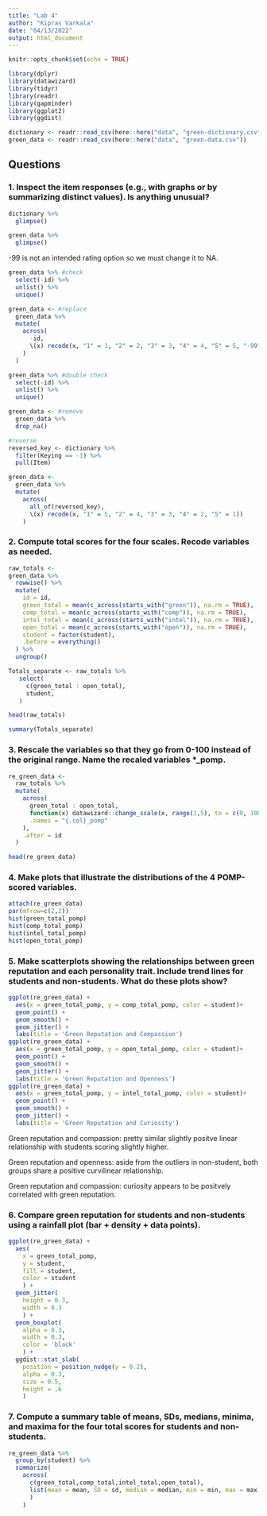 ```yaml
---
title: "Lab 4"
author: "Kipras Varkala"
date: "04/13/2022"
output: html_document
---
```


```r
knitr::opts_chunk$set(echo = TRUE)

library(dplyr)
library(datawizard)
library(tidyr)
library(readr)
library(gapminder)
library(ggplot2)
library(ggdist)
```

```r
dictionary <- readr::read_csv(here::here("data", "green-dictionary.csv"))
green_data <- readr::read_csv(here::here("data", "green-data.csv"))
```


## Questions


### 1. Inspect the item responses (e.g., with graphs or by summarizing distinct values). Is anything unusual?

```r
dictionary %>% 
  glimpse()

green_data %>% 
  glimpse()
```

-99 is not an intended rating option so we must change it to NA. 

```r
green_data %>% #check
  select(-id) %>% 
  unlist() %>% 
  unique()

green_data <- #replace
  green_data %>%
  mutate(
    across(
      -id,
      \(x) recode(x, "1" = 1, "2" = 2, "3" = 3, "4" = 4, "5" = 5, "-99" = NA_real_)
    )
  )

green_data %>% #double check
  select(-id) %>% 
  unlist() %>% 
  unique()

green_data <- #remove
  green_data %>%
  drop_na()

#reverse
reversed_key <- dictionary %>% 
  filter(Keying == -1) %>% 
  pull(Item)

green_data <- 
  green_data %>%
  mutate(
    across(
      all_of(reversed_key),
      \(x) recode(x, "1" = 5, "2" = 4, "3" = 3, "4" = 2, "5" = 1))
    )
```

### 2. Compute total scores for the four scales. Recode variables as needed.

```r
raw_totals <-
green_data %>%
  rowwise() %>%
  mutate(
    id = id,
    green_total = mean(c_across(starts_with("green")), na.rm = TRUE),
    comp_total = mean(c_across(starts_with("comp")), na.rm = TRUE),
    intel_total = mean(c_across(starts_with("intel")), na.rm = TRUE),
    open_total = mean(c_across(starts_with("open")), na.rm = TRUE),
    student = factor(student),
    .before = everything()
  ) %>%
  ungroup() 

Totals_separate <- raw_totals %>%
   select(
     c(green_total : open_total),
     student,
   )

head(raw_totals)

summary(Totals_separate)
```

### 3. Rescale the variables so that they go from 0-100 instead of the original range. Name the recaled variables *_pomp.

```r
re_green_data <- 
  raw_totals %>% 
  mutate(
    across(
      green_total : open_total, 
      function(x) datawizard::change_scale(x, range(1,5), to = c(0, 100)), 
      .names = "{.col}_pomp"
    ), 
    .after = id
  )

head(re_green_data)
```

### 4. Make plots that illustrate the distributions of the 4 POMP-scored variables.

```r
attach(re_green_data)
par(mfrow=c(2,2))
hist(green_total_pomp)
hist(comp_total_pomp)
hist(intel_total_pomp)
hist(open_total_pomp)
```

### 5. Make scatterplots showing the relationships between green reputation and each personality trait. Include trend lines for students and non-students. What do these plots show?

```r
ggplot(re_green_data) +
  aes(x = green_total_pomp, y = comp_total_pomp, color = student)+
  geom_point() +
  geom_smooth() +
  geom_jitter() +
  labs(title = 'Green Reputation and Compassion')
ggplot(re_green_data) +
  aes(x = green_total_pomp, y = open_total_pomp, color = student)+
  geom_point() +
  geom_smooth() +
  geom_jitter() +
  labs(title = 'Green Reputation and Openness')
ggplot(re_green_data) +
  aes(x = green_total_pomp, y = intel_total_pomp, color = student)+
  geom_point() +
  geom_smooth() +
  geom_jitter() +
  labs(title = 'Green Reputation and Curiosity')
```

Green reputation and compassion: pretty similar slightly positve linear relationship with students scoring slightly higher. 

Green reputation and openness: aside from the outliers in non-student, both groups share a positive curvilinear relationship. 

Green reputation and compassion: curiosity appears to be positvely correlated with green reputation. 

### 6. Compare green reputation for students and non-students using a rainfall plot (bar + density + data points).

```r
ggplot(re_green_data) +
  aes(
    x = green_total_pomp, 
    y = student, 
    fill = student, 
    color = student
    ) + 
  geom_jitter(
    height = 0.3, 
    width = 0.3
    ) +
  geom_boxplot(
    alpha = 0.3, 
    width = 0.3, 
    color = 'black'
    ) +
  ggdist::stat_slab(
    position = position_nudge(y = 0.2),
    alpha = 0.3, 
    size = 0.5, 
    height = .6
    )
```

### 7. Compute a summary table of means, SDs, medians, minima, and maxima for the four total scores for students and non-students.

```r
re_green_data %>%
  group_by(student) %>%
  summarize(
    across(
      c(green_total,comp_total,intel_total,open_total), 
      list(mean = mean, SD = sd, median = median, min = min, max = max)
      )
    )
```





